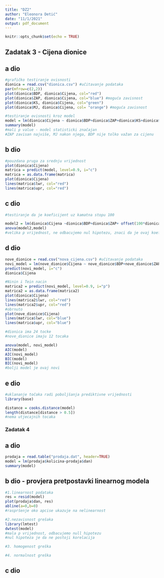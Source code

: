 ```yaml
---
title: "DZ2"
author: "Eleonora Detić"
date: "11/1/2021"
output: pdf_document
---
```


```r
knitr::opts_chunk$set(echo = TRUE)
```

## Zadatak 3 - Cijena dionice

## a dio
```r
#grafičko testiranje ovisnosti
dionica = read.csv("dionica.csv") #učitavanje podataka
par(mfrow=c(2,2)) 
plot(dionica$BDP, dionica$Cijena, col="red")
plot(dionica$ZAP, dionica$Cijena, col="blue") #moguća zavisnost
plot(dionica$KS, dionica$Cijena, col="green")
plot(dionica$MJ, dionica$Cijena, col= "orange") #moguća zavisnost

#testiranje ovisnosti kroz model
model = lm(dionica$Cijena ~ dionica$BDP+dionica$ZAP+dionica$KS+dionica$MJ)
summary(model) 
#mali p value - model statisticki značajan
#ZAP zavisan najviše, MJ nakon njega, BDP nije tolko važan za cijenu
```
## b dio
```r
#pouzdana pruga za srednju vrijednost
plot(dionica$Cijena)
matrica = predict(model, level=0.9, i="c") 
matrica = as.data.frame(matrica)
plot(dionica$Cijena)
lines(matrica$lwr, col="red") 
lines(matrica$upr, col="red")
```
## c dio
```r
#testiranje da je koeficijent uz kamatna stopu 100

model2 = lm(dionica$Cijena ~dionica$BDP+dionica$ZAP+ offset(100*dionica$KS)+dionica$MJ)
anova(model2,model)
#velika p vrijednost, ne odbacujemo nul hipotezu, znaci da je ovaj koeficijent 100

```

## d dio
```r
nove_dionice = read.csv("nova_cijena.csv") #učitavanje podataka
novi_model = lm(nove_dionice$Cijena ~ nove_dionice$BDP+nove_dionice$ZAP+nove_dionice$KS+nove_dionice$MJ)
predict(novi_model, i="c")
dionica$Cijena

#Ninin i Tein nacin
matrica2 = predict(novi_model, level=0.9, i="p")
matrica2 = as.data.frame(matrica2)
plot(dionica$Cijena)
lines(matrica2$lwr, col="red") 
lines(matrica2$upr, col="red")
#obrnuto
plot(nove_dionice$Cijena)
lines(matrica$lwr, col="blue") 
lines(matrica$upr, col="blue")

#dionica ima 24 tocke
#nove_dionice imaju 12 tocaka

anova(model, novi_model)
AIC(model)
AIC(novi_model)
BIC(model)
BIC(novi_model)
#bolji model je ovaj novi
```

## e dio
```r
#uklananje točaka radi poboljšanja prediktivne vrijednosti
library(base)

distance = cooks.distance(model)
length(distance[distance > 0.5]) 
#nema utjecajnih tocaka 
```


### Zadatak 4

## a dio
```r
prodaja = read.table("prodaja.dat", header=TRUE) 
model = lm(prodaja$kolicina~prodaja$dan)
summary(model)
```

## b dio - provjera pretpostavki linearnog modela
```r
#1.linearnost podataka
res = resid(model)
plot(prodaja$dan, res) 
abline(a=0,b=0)
#raspršenje oko apcise ukazuje na nelinearnost

#2.nezavisnost grešaka
library(lmtest)
dwtest(model)
#mala p vrijednost, odbacujemo null hipotezu 
#nul hipoteza je da ne postoji korelacija 

#3. homogenost greška

#4. normalnost greška
```

## c dio
```r

```













